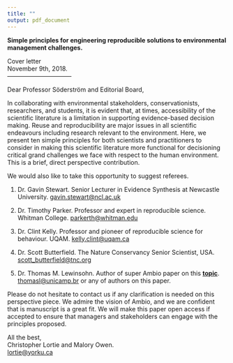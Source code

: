 ```yaml
---
title: ""
output: pdf_document
---
```

**Simple principles for engineering reproducible solutions to environmental management challenges.**  



Cover letter  
November 9th, 2018.  
--------------------------------

Dear Professor Söderström and Editorial Board,

In collaborating with environmental stakeholders, conservationists, researchers, and students, it is evident that, at times, accessibility of the scientific literature is a limitation in supporting evidence-based decision making. Reuse and reproducibility are major issues in all scientific endeavours including research relevant to the environment. Here, we present ten simple principles for both scientists and practitioners to consider in making this scientific literature more functional for decisioning critical grand challenges we face with respect to the human environment. This is a brief, direct perspective contribution.


We would also like to take this opportunity to suggest referees.  

1. Dr. Gavin Stewart.  Senior Lecturer in Evidence Synthesis at Newcastle University. <gavin.stewart@ncl.ac.uk>    

2. Dr. Timothy Parker. Professor and expert in reproducible science. Whitman College. <parkerth@whitman.edu>    

3. Dr. Clint Kelly. Professor and pioneer of reproducible science for behaviour. UQAM. <kelly.clint@uqam.ca>  

4. Dr. Scott Butterfield. The Nature Conservancy Senior Scientist, USA. <scott_butterfield@tnc.org>  

5. Dr. Thomas M. Lewinsohn. Author of super Ambio paper on this [**topic**](https://link.springer.com/article/10.1007%2Fs13280-014-0539-2). <thomasl@unicamp.br> or any of authors on this paper.  

Please do not hesitate to contact us if any clarification is needed on this perspective piece. We admire the vision of Ambio, and we are confident that is manuscript is a great fit. We will make this paper open access if accepted to ensure that managers and stakeholders can engage with the principles proposed.  


All the best,  
Christopher Lortie and Malory Owen.  
<lortie@yorku.ca>  



